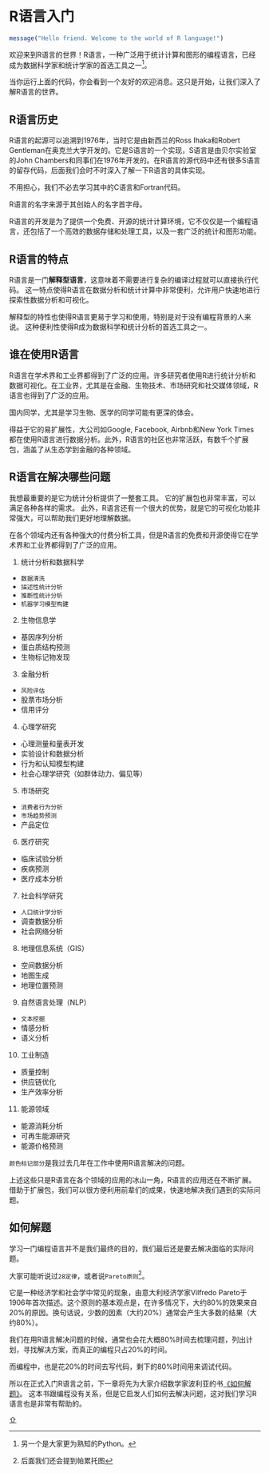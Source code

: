 # R语言入门

<a name="header"></a>

```r
message("Hello friend. Welcome to the world of R language!")
```
欢迎来到R语言的世界！R语言，一种广泛用于统计计算和图形的编程语言，已经成为数据科学家和统计学家的首选工具之一^[另一个是大家更为熟知的Python。]。

当你运行上面的代码，你会看到一个友好的欢迎消息。这只是开始，让我们深入了解R语言的世界。

## R语言历史

R语言的起源可以追溯到1976年，当时它是由新西兰的Ross Ihaka和Robert Gentleman在奥克兰大学开发的。它是S语言的一个实现，S语言是由贝尔实验室的John Chambers和同事们在1976年开发的。在R语言的源代码中还有很多S语言的留存代码，后面我们会时不时深入了解一下R语言的具体实现。

:::{.callout-note}
不用担心，我们不必去学习其中的C语言和Fortran代码。
:::

R语言的名字来源于其创始人的名字首字母。

R语言的开发是为了提供一个免费、开源的统计计算环境，它不仅仅是一个编程语言，还包括了一个高效的数据存储和处理工具，以及一套广泛的统计和图形功能。

## R语言的特点

R语言是一门**解释型语言**，这意味着不需要进行复杂的编译过程就可以直接执行代码。
这一特点使得R语言在数据分析和统计计算中非常便利，允许用户快速地进行探索性数据分析和可视化。

解释型的特性也使得R语言更易于学习和使用，特别是对于没有编程背景的人来说。
这种便利性使得R成为数据科学和统计分析的首选工具之一。

## 谁在使用R语言

R语言在学术界和工业界都得到了广泛的应用。许多研究者使用R进行统计分析和数据可视化。在工业界，尤其是在金融、生物技术、市场研究和社交媒体领域，R语言也得到了广泛的应用。

:::{.callout-note}
国内同学，尤其是学习生物、医学的同学可能有更深的体会。
:::

得益于它的易扩展性，大公司如Google, Facebook, Airbnb和New York Times都在使用R语言进行数据分析。此外，R语言的社区也非常活跃，有数千个扩展包，涵盖了从生态学到金融的各种领域。

## R语言在解决哪些问题
我想最重要的是它为统计分析提供了一整套工具。
它的扩展包也非常丰富，可以满足各种各样的需求。
此外，R语言还有一个很大的优势，就是它的可视化功能非常强大，可以帮助我们更好地理解数据。

在各个领域内还有各种强大的付费分析工具，但是R语言的免费和开源使得它在学术界和工业界都得到了广泛的应用。

(@) 统计分析和数据科学
- `数据清洗`
- `描述性统计分析`
- `推断性统计分析`
- `机器学习模型构建`

(@) 生物信息学
- 基因序列分析
- 蛋白质结构预测
- 生物标记物发现

(@) 金融分析
- `风险评估`
- 股票市场分析
- 信用评分

(@) 心理学研究
- 心理测量和量表开发
- 实验设计和数据分析
- 行为和认知模型构建
- 社会心理学研究（如群体动力、偏见等）

(@) 市场研究
- `消费者行为分析`
- `市场趋势预测`
- 产品定位

(@) 医疗研究
- 临床试验分析
- 疾病预测
- 医疗成本分析

(@) 社会科学研究
- `人口统计学分析`
- 调查数据分析
- 社会网络分析

(@) 地理信息系统（GIS）
- 空间数据分析
- 地图生成
- 地理位置预测

(@) 自然语言处理（NLP）
- `文本挖掘`
- 情感分析
- 语义分析

(@) 工业制造
- 质量控制
- 供应链优化
- 生产效率分析

(@) 能源领域
- 能源消耗分析
- 可再生能源研究
- 能源价格预测

:::{.callout-note}
`颜色标记部分`是我过去几年在工作中使用R语言解决的问题。
:::

上述这些只是R语言在各个领域的应用的冰山一角，R语言的应用还在不断扩展。
借助于扩展包，我们可以很方便利用前辈们的成果，快速地解决我们遇到的实际问题。

## 如何解题
学习一门编程语言并不是我们最终的目的，我们最后还是要去解决面临的实际问题。

大家可能听说过`28定律`，或者说`Pareto原则`^[后面我们还会提到帕累托图]。

它是一种经济学和社会学中常见的现象，由意大利经济学家Vilfredo Pareto于1906年首次描述。这个原则的基本观点是，在许多情况下，大约80%的效果来自20%的原因。换句话说，少数的因素（大约20%）通常会产生大多数的结果（大约80%）。

我们在用R语言解决问题的时候，通常也会花大概80%时间去梳理问题，列出计划，寻找解决方案，而真正的编程只占20%的时间。

而编程中，也是花20%的时间去写代码，剩下的80%时间用来调试代码。

所以在正式入门R语言之前，下一章将先为大家介绍数学家波利亚的书[《如何解题》](https://book.douban.com/subject/2124114/){target="_blank"}。
这本书跟编程没有关系，但是它启发人们如何去解决问题，这对我们学习R语言也是非常有帮助的。

[⇧](#header)